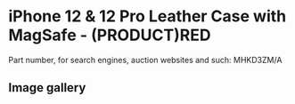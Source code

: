 
# iPhone 12 & 12 Pro Leather Case with MagSafe - (PRODUCT)RED

Part number, for search engines, auction websites and such: MHKD3ZM/A

## Image gallery

<div style={{ width: "768px" }}>
  <GalleryComponent
    images={[
      {
        original: "/everysource/MHKD3.png",
        thumbnail: "/everypreview/MHKD3.png",
      },
      {
        original: "/everysource/MHKD3_AV01.png",
        thumbnail: "/everypreview/MHKD3_AV01.png",
      },
      {
        original: "/everysource/MHKD3_AV02.png",
        thumbnail: "/everypreview/MHKD3_AV02.png",
      },
      {
        original: "/everysource/MHKD3_AV03.png",
        thumbnail: "/everypreview/MHKD3_AV03.png",
      },
      {
        original: "/everysource/MHKD3_AV04.png",
        thumbnail: "/everypreview/MHKD3_AV04.png",
      },
      {
        original: "/everysource/MHKD3_AV05.png",
        thumbnail: "/everypreview/MHKD3_AV05.png",
      },
      {
        original: "/everysource/MHKD3_AV06.png",
        thumbnail: "/everypreview/MHKD3_AV06.png",
      },
      {
        original: "/everysource/MHKD3_AV07.png",
        thumbnail: "/everypreview/MHKD3_AV07.png",
      },
      {
        original: "/everysource/MHKD3_AV08.png",
        thumbnail: "/everypreview/MHKD3_AV08.png",
      },
      {
        original: "/everysource/MHKD3_AV09.png",
        thumbnail: "/everypreview/MHKD3_AV09.png",
      },
      {
        original: "/everysource/MHKD3_AV10.png",
        thumbnail: "/everypreview/MHKD3_AV10.png",
      }
    ]}
  />
</div>